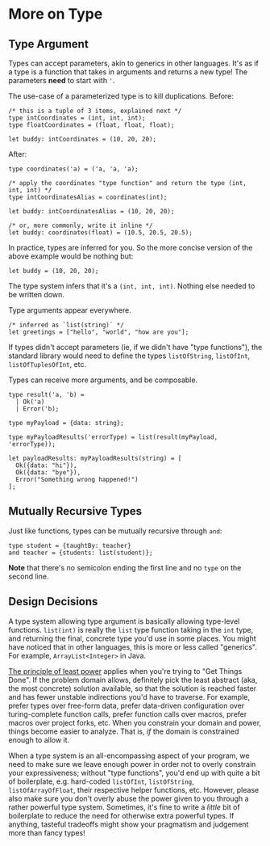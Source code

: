 # More on Type

## Type Argument

Types can accept parameters, akin to generics in other languages. It's as if a type is a function that takes in arguments and returns a new type! The parameters **need** to start with `'`.

The use-case of a parameterized type is to kill duplications. Before:

```reason
/* this is a tuple of 3 items, explained next */
type intCoordinates = (int, int, int);
type floatCoordinates = (float, float, float);

let buddy: intCoordinates = (10, 20, 20);
```

After:

```reason
type coordinates('a) = ('a, 'a, 'a);

/* apply the coordinates "type function" and return the type (int, int, int) */
type intCoordinatesAlias = coordinates(int);

let buddy: intCoordinatesAlias = (10, 20, 20);

/* or, more commonly, write it inline */
let buddy: coordinates(float) = (10.5, 20.5, 20.5);
```

In practice, types are inferred for you. So the more concise version of the above example would be nothing but:

```reason
let buddy = (10, 20, 20);
```

The type system infers that it's a `(int, int, int)`. Nothing else needed to be written down.

Type arguments appear everywhere.

```reason
/* inferred as `list(string)` */
let greetings = ["hello", "world", "how are you"];
```

If types didn't accept parameters (ie, if we didn't have "type functions"), the standard library would need to define the types `listOfString`, `listOfInt`, `listOfTuplesOfInt`, etc.

Types can receive more arguments, and be composable.

```reason
type result('a, 'b) =
  | Ok('a)
  | Error('b);

type myPayload = {data: string};

type myPayloadResults('errorType) = list(result(myPayload, 'errorType));

let payloadResults: myPayloadResults(string) = [
  Ok({data: "hi"}),
  Ok({data: "bye"}),
  Error("Something wrong happened!")
];
```

## Mutually Recursive Types

Just like functions, types can be mutually recursive through `and`:

```reason
type student = {taughtBy: teacher}
and teacher = {students: list(student)};
```

**Note** that there's no semicolon ending the first line and no `type` on the second line.

## Design Decisions

A type system allowing type argument is basically allowing type-level functions. `list(int)` is really the `list` type function taking in the `int` type, and returning the final, concrete type you'd use in some places. You might have noticed that in other languages, this is more or less called "generics". For example, `ArrayList<Integer>` in Java.

[The principle of least power](https://en.wikipedia.org/wiki/Rule_of_least_power) applies when you're trying to "Get Things Done". If the problem domain allows, definitely pick the least abstract (aka, the most concrete) solution available, so that the solution is reached faster and has fewer unstable indirections you'd have to traverse. For example, prefer types over free-form data, prefer data-driven configuration over turing-complete function calls, prefer function calls over macros, prefer macros over project forks, etc. When you constrain your domain and power, things become easier to analyze. That is, _if_ the domain is constrained enough to allow it.

When a type system is an all-encompassing aspect of your program, we need to make sure we leave enough power in order not to overly constrain your expressiveness; without "type functions", you'd end up with quite a bit of boilerplate, e.g. hard-coded `listOfInt`, `listOfString`, `listOfArrayOfFloat`, their respective helper functions, etc. However, please also make sure you don't overly abuse the power given to you through a rather powerful type system. Sometimes, it's fine to write a _little_ bit of boilerplate to reduce the need for otherwise extra powerful types. If anything, tasteful tradeoffs might show your pragmatism and judgement more than fancy types!
